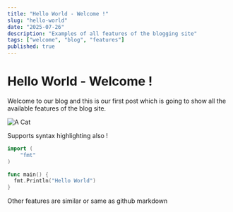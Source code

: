 ```yaml
---
title: "Hello World - Welcome !"
slug: "hello-world"
date: "2025-07-26"
description: "Examples of all features of the blogging site"
tags: ["welcome", "blog", "features"]
published: true
---
```


# Hello World - Welcome !

Welcome to our blog and this is our first post which is going to show all the available features of the blog site.

![A Cat](https://images.unsplash.com/photo-1503431128871-cd250803fa41?fm=jpg&q=60&w=3000&ixlib=rb-4.1.0&ixid=M3wxMjA3fDB8MHxzZWFyY2h8Mnx8YmxhY2slMjBjYXR8ZW58MHx8MHx8fDA%3D)


Supports syntax highlighting also !
```go
import (
	"fmt"
)

func main() {
  fmt.Println("Hello World")
}
```

Other features are similar or same as github markdown
